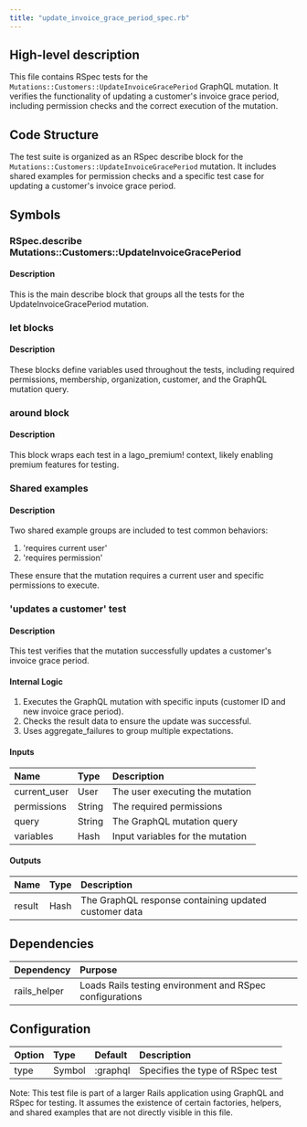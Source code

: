 ```yaml
---
title: "update_invoice_grace_period_spec.rb"
---
```


## High-level description
This file contains RSpec tests for the `Mutations::Customers::UpdateInvoiceGracePeriod` GraphQL mutation. It verifies the functionality of updating a customer's invoice grace period, including permission checks and the correct execution of the mutation.

## Code Structure
The test suite is organized as an RSpec describe block for the `Mutations::Customers::UpdateInvoiceGracePeriod` mutation. It includes shared examples for permission checks and a specific test case for updating a customer's invoice grace period.

## Symbols

### RSpec.describe Mutations::Customers::UpdateInvoiceGracePeriod
#### Description
This is the main describe block that groups all the tests for the UpdateInvoiceGracePeriod mutation.

### let blocks
#### Description
These blocks define variables used throughout the tests, including required permissions, membership, organization, customer, and the GraphQL mutation query.

### around block
#### Description
This block wraps each test in a lago_premium! context, likely enabling premium features for testing.

### Shared examples
#### Description
Two shared example groups are included to test common behaviors:
1. 'requires current user'
2. 'requires permission'

These ensure that the mutation requires a current user and specific permissions to execute.

### 'updates a customer' test
#### Description
This test verifies that the mutation successfully updates a customer's invoice grace period.

#### Internal Logic
1. Executes the GraphQL mutation with specific inputs (customer ID and new invoice grace period).
2. Checks the result data to ensure the update was successful.
3. Uses aggregate_failures to group multiple expectations.

#### Inputs
| Name | Type | Description |
|:-----|:-----|:------------|
| current_user | User | The user executing the mutation |
| permissions | String | The required permissions |
| query | String | The GraphQL mutation query |
| variables | Hash | Input variables for the mutation |

#### Outputs
| Name | Type | Description |
|:-----|:-----|:------------|
| result | Hash | The GraphQL response containing updated customer data |

## Dependencies
| Dependency | Purpose |
|:-----------|:--------|
| rails_helper | Loads Rails testing environment and RSpec configurations |

## Configuration
| Option | Type | Default | Description |
|:-------|:-----|:--------|:------------|
| type | Symbol | :graphql | Specifies the type of RSpec test |

Note: This test file is part of a larger Rails application using GraphQL and RSpec for testing. It assumes the existence of certain factories, helpers, and shared examples that are not directly visible in this file.